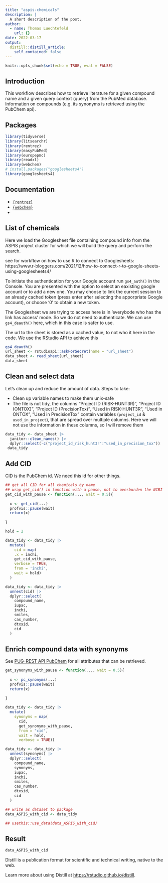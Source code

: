 ```yaml
---
title: "aspis-chemicals"
description: |
  A short description of the post.
author:
  - name: Thomas Luechtefeld
    url: {}
date: 2022-03-17
output:
  distill::distill_article:
    self_contained: false
---
```



```r
knitr::opts_chunk$set(echo = TRUE, eval = FALSE)
```

## Introduction
This workflow describes how to retrieve literature for a given compound name and a given query context (query) from the PubMed database. Information on compounds (e.g. its synonyms is retrieved using the PubChem api).

## Packages
```r
library(tidyverse)
library(litsearchr)
library(rentrez)
library(easyPubMed)
library(europepmc)
library(readxl)
library(webchem)
# install.packages("googlesheets4")
library(googlesheets4)
```

## Documentation

 - [`{rentrez}`](https://cran.r-project.org/web/packages/rentrez/vignettes/rentrez_tutorial.html#finding-cross-references-entrez_link)
 - [`{webchem}`](https://github.com/ropensci/webchem)
 - 

## List of chemicals 
Here we load the Googlesheet file containing compound info from the ASPIS project cluster for which we will build the query and perform the search. 

see for workflow on how to use R to connect to Googlesheets: https://www.r-bloggers.com/2021/12/how-to-connect-r-to-google-sheets-using-googlesheets4/

To initiate the authentication for your Google account run `gs4_auth()` in the Console. You are presented with the option to select an eaxisting google account or to add a new one. You may choose to link the current session to an already cached token (press enter after selecting the apporpriate Google account), or choose '0' to obtain a new token. 

The Googlesheet we are trying to access here is in 'everybode who has the link has access' mode. So we do not need to authenticate. We can use `gs4_deauth()` here, which in this case is safer to use.

The url to the sheet is stored as a cached value, to not who it here in the code. We use the RStudio API to achieve this


```r
gs4_deauth()
url_sheet <- rstudioapi::askForSecret(name = "url_sheet")
data_sheet <- read_sheet(url_sheet)
data_sheet
```

## Clean and select data
Let's clean up and reduce the amount of data. Steps to take:

 - Clean up variable names to make them unix-safe
 - The file is not tidy, the columns "Project ID (RISK-HUNT3R)", 
 "Project ID (ONTOX)", "Project ID (PrecisionTox)", "Used in RISK-HUNT3R", 
 "Used in ONTOX", "Used in PrecisionTox" contain variables 
 (`project_id` & `used_in_project`), that are    spread over multiple columns. 
 Here we will not use the information in these columns, so I will remove them

```r
data_tidy <- data_sheet |>
  janitor::clean_names() |>
  dplyr::select(-c("project_id_risk_hunt3r":"used_in_precision_tox"))
 data_tidy
```

## Add CID 
CID is the PubChem id. We need this id for other things.
```r
## get all CID for all chemicals by name
## wrap get_cid() in function with a pause, not to overburden the NCBI server.
get_cid_with_pause <- function(..., wait = 0.5){
  
  x <- get_cid(...)
  profvis::pause(wait)
  return(x)
  
}

hold = 2

data_tidy <- data_tidy |>
  mutate(
    cid = map(
    .x = inchi,
    get_cid_with_pause,
    verbose = TRUE,
    from = 'inchi',
    wait = hold)
  )

data_tidy <- data_tidy |>
  unnest(cid) |>
  dplyr::select(
    compound_name,
    iupac,
    inchi,
    smiles,
    cas_number,
    dtxsid,
    cid
  )
```

## Enrich compound data with synonyms 
See [PUG-REST API PubChem](https://pubchemdocs.ncbi.nlm.nih.gov/pug-rest) for all attributes that can be retrieved. 
```r
get_synonyms_with_pause <- function(..., wait = 0.5){
  
  x <- pc_synonyms(...)
  profvis::pause(wait)
  return(x)
  
}

data_tidy <- data_tidy |>
  mutate(
    synonyms = map(
      cid,
      get_synonyms_with_pause,
      from = "cid",
      wait = hold, 
      verbose = TRUE)) 

data_tidy <- data_tidy |>
  unnest(synonyms) |>
  dplyr::select(
    compound_name,
    synonyms,
    iupac,
    inchi,
    smiles,
    cas_number,
    dtxsid,
    cid
  )

## write as dataset to package
data_ASPIS_with_cid <- data_tidy

## usethis::use_data(data_ASPIS_with_cid)

```

## Result
```r

data_ASPIS_with_cid
```


Distill is a publication format for scientific and technical writing, native to the web.

Learn more about using Distill at <https://rstudio.github.io/distill>.


